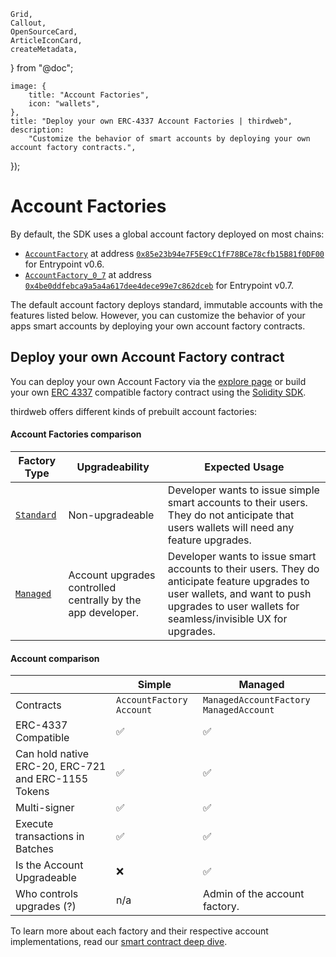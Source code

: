	Grid,
	Callout,
	OpenSourceCard,
	ArticleIconCard,
	createMetadata,
} from "@doc";

	image: {
		title: "Account Factories",
		icon: "wallets",
	},
	title: "Deploy your own ERC-4337 Account Factories | thirdweb",
	description:
		"Customize the behavior of smart accounts by deploying your own account factory contracts.",
});

# Account Factories

By default, the SDK uses a global account factory deployed on most chains:

- [`AccountFactory`](https://thirdweb.com/thirdweb.eth/AccountFactory) at address [`0x85e23b94e7F5E9cC1fF78BCe78cfb15B81f0DF00`](https://thirdweb.com/1/0x85e23b94e7F5E9cC1fF78BCe78cfb15B81f0DF00) for Entrypoint v0.6.
- [`AccountFactory_0_7`](https://thirdweb.com/thirdweb.eth/AccountFactory_0_7) at address [`0x4be0ddfebca9a5a4a617dee4dece99e7c862dceb`](https://thirdweb.com/1/0x4be0ddfebca9a5a4a617dee4dece99e7c862dceb) for Entrypoint v0.7.

The default account factory deploys standard, immutable accounts with the features listed below. However, you can customize the behavior of your apps smart accounts by deploying your own account factory contracts.

## Deploy your own Account Factory contract

You can deploy your own Account Factory via the [explore page](https://thirdweb.com/explore/smart-wallet) or build your own [ERC 4337](https://eips.ethereum.org/EIPS/eip-4337) compatible factory contract using the [Solidity SDK](/contracts/build/base-contracts/erc-4337).

thirdweb offers different kinds of prebuilt account factories:

<Grid>
	<ArticleIconCard
		title="Account Factory for Entrypoint v0.6"
		href="https://thirdweb.com/thirdweb.eth/AccountFactory"
		icon={WalletsSmartIcon}
	/>
	<ArticleIconCard
		title="Managed Account Factory for Entrypoint v0.6"
		href="https://thirdweb.com/thirdweb.eth/ManagedAccountFactory"
		icon={WalletsSmartIcon}
	/>
	<ArticleIconCard
		title="Account Factory for Entrypoint v0.7"
		href="https://thirdweb.com/thirdweb.eth/AccountFactory_0_7"
		icon={WalletsSmartIcon}
	/>
	<ArticleIconCard
		title="Managed Account Factory for Entrypoint v0.7"
		href="https://thirdweb.com/thirdweb.eth/ManagedAccountFactory_0_7"
		icon={WalletsSmartIcon}
	/>
</Grid>

#### Account Factories comparison

| Factory Type                                                         | Upgradeability                                              | Expected Usage                                                                                                                                                                                 |
| -------------------------------------------------------------------- | ----------------------------------------------------------- | ---------------------------------------------------------------------------------------------------------------------------------------------------------------------------------------------- |
| [`Standard`](https://thirdweb.com/thirdweb.eth/AccountFactory)       | Non-upgradeable                                             | Developer wants to issue simple smart accounts to their users. They do not anticipate that users wallets will need any feature upgrades.                                                       |
| [`Managed`](https://thirdweb.com/thirdweb.eth/ManagedAccountFactory) | Account upgrades controlled centrally by the app developer. | Developer wants to issue smart accounts to their users. They do anticipate feature upgrades to user wallets, and want to push upgrades to user wallets for seamless/invisible UX for upgrades. |

#### Account comparison

|                                                     | Simple                     | Managed                                  |
| --------------------------------------------------- | -------------------------- | ---------------------------------------- |
| Contracts                                           | `AccountFactory` `Account` | `ManagedAccountFactory` `ManagedAccount` |
| ERC-4337 Compatible                                 | ✅                         | ✅                                       |
| Can hold native ERC-20, ERC-721 and ERC-1155 Tokens | ✅                         | ✅                                       |
| Multi-signer                                        | ✅                         | ✅                                       |
| Execute transactions in Batches                     | ✅                         | ✅                                       |
| Is the Account Upgradeable                          | ❌                         | ✅                                       |
| Who controls upgrades (?)                           | n/a                        | Admin of the account factory.            |

To learn more about each factory and their respective account implementations, read our [smart contract deep dive](https://blog.thirdweb.com/smart-contract-deep-dive-building-smart-wallets-for-individuals-and-teams/).

